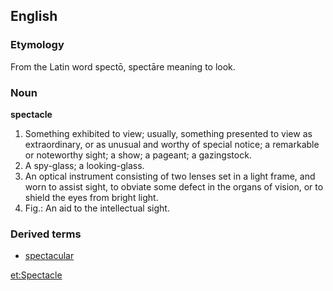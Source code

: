 ==English==

===Etymology===

From the Latin word spectō, spectāre meaning to look.

===Noun===
'''spectacle'''

#Something exhibited to view; usually, something presented to view as extraordinary, or as unusual and worthy of special notice; a remarkable or noteworthy sight; a show; a pageant; a gazingstock.
#A spy-glass; a looking-glass.
#An optical instrument consisting of two lenses set in a light frame, and worn to assist sight, to obviate some defect in the organs of vision, or to shield the eyes from bright light.
#Fig.: An aid to the intellectual sight.

===Derived terms===
*[[spectacular]]

[[et:Spectacle]]
